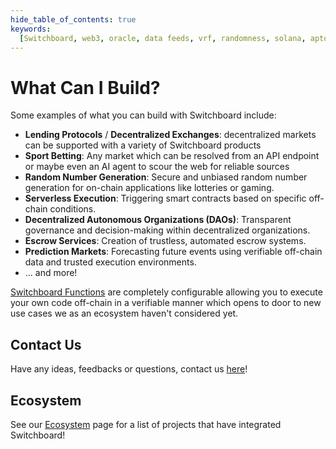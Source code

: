 ```yaml
---
hide_table_of_contents: true
keywords:
  [Switchboard, web3, oracle, data feeds, vrf, randomness, solana, aptos, near]
---
```


# What Can I Build?

Some examples of what you can build with Switchboard include:

- **Lending Protocols** / **Decentralized Exchanges**: decentralized markets can
  be supported with a variety of Switchboard products
- **Sport Betting**: Any market which can be resolved from an API endpoint or
  maybe even an AI agent to scour the web for reliable sources
- **Random Number Generation**: Secure and unbiased random number generation for
  on-chain applications like lotteries or gaming.
- **Serverless Execution**: Triggering smart contracts based on specific
  off-chain conditions.
- **Decentralized Autonomous Organizations (DAOs)**: Transparent governance and
  decision-making within decentralized organizations.
- **Escrow Services**: Creation of trustless, automated escrow systems.
- **Prediction Markets**: Forecasting future events using verifiable off-chain
  data and trusted execution environments.
- ... and more!

[Switchboard Functions](/functions) are completely configurable allowing you to
execute your own code off-chain in a verifiable manner which opens to door to
new use cases we as an ecosystem haven't considered yet.

## Contact Us

Have any ideas, feedbacks or questions, contact us [here](https://switchboard.xyz/contact)!

## Ecosystem

See our [Ecosystem](https://switchboard.xyz/ecosystem) page for a list of
projects that have integrated Switchboard!
